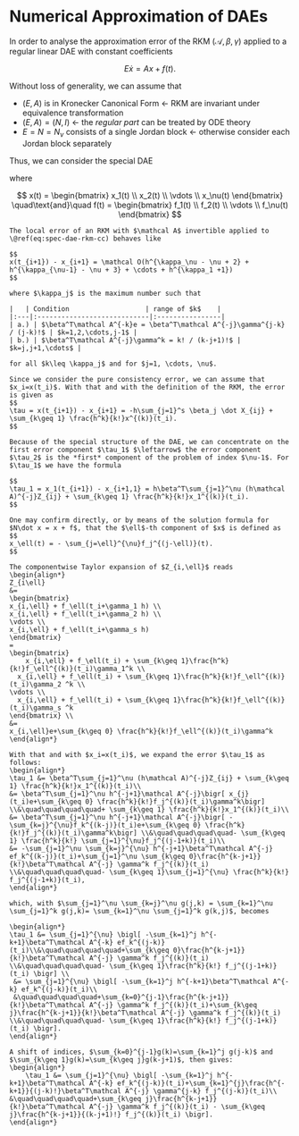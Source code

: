 # Numerical Approximation of DAEs

In order to analyse the approximation error of the RKM $(\mathcal A, \beta, \gamma)$ applied to a regular linear DAE with constant coefficients

$$
 E\dot x = Ax+f(t).
$$

Without loss of generality, we can assume that

 * $(E,A)$ is in Kronecker Canonical Form $\leftarrow$ RKM are invariant under equivalence transformation
 * $(E,A)=(N,I)$ $\leftarrow$ the *regular part* can be treated by ODE theory
 * $E=N=N_\nu$ consists of a single Jordan block $\leftarrow$ otherwise consider each Jordan block separately

Thus, we can consider the special DAE 

\begin{equation}
\begin{bmatrix}
0 & 1 &        &         &    \\
  & 0 & 1      &         &    \\
  &   & \ddots & \ddots  &    \\
  &   &        & 0       & 1  \\
  &   &        &         & 0 
\end{bmatrix}
\dot x = x + f(t),
(\#eq:spec-dae-rkm-cc)
\end{equation}

 where

 $$
 x(t) = \begin{bmatrix} x_1(t) \\ x_2(t) \\ \vdots \\ x_\nu(t) \end{bmatrix}
 \quad\text{and}\quad
 f(t) = \begin{bmatrix} f_1(t) \\ f_2(t) \\ \vdots \\ f_\nu(t) \end{bmatrix}
 $$

```theorem
The local error of an RKM with $\mathcal A$ invertible applied to \@ref(eq:spec-dae-rkm-cc) behaves like 

$$
x(t_{i+1}) - x_{i+1} = \mathcal O(h^{\kappa_\nu - \nu + 2} + h^{\kappa_{\nu-1} - \nu + 3} + \cdots + h^{\kappa_1 +1})
$$

where $\kappa_j$ is the maximum number such that 

|   | Condition                   | range of $k$    |
|:---|:----------------------------|:----------------|
| a.) |	$\beta^T\mathcal A^{-k}e = \beta^T\mathcal A^{-j}\gamma^{j-k} / (j-k)!$ | $k=1,2,\cdots,j-1$ |
| b.) | $\beta^T\mathcal A^{-j}\gamma^k = k! / (k-j+1)!$ | $k=j,j+1,\cdots$ |

for all $k\leq \kappa_j$ and for $j=1, \cdots, \nu$.

```

```proof
Since we consider the pure consistency error, we can assume that $x_i=x(t_i)$. With that and with the definition of the RKM, the error is given as
$$
\tau = x(t_{i+1}) - x_{i+1} = -h\sum_{j=1}^s \beta_j \dot X_{ij} + \sum_{k\geq 1} \frac{h^k}{k!}x^{(k)}(t_i).
$$

Because of the special structure of the DAE, we can concentrate on the first error component $\tau_1$ $\leftarrow$ the error component $\tau_2$ is the *first* component of the problem of index $\nu-1$. For $\tau_1$ we have the formula

$$
\tau_1 = x_1(t_{i+1}) - x_{i+1,1} = h\beta^T\sum_{j=1}^\nu (h\mathcal A)^{-j}Z_{ij} + \sum_{k\geq 1} \frac{h^k}{k!}x_1^{(k)}(t_i).
$$

One may confirm directly, or by means of the solution formula for $N\dot x = x + f$, that the $\ell$-th component of $x$ is defined as
$$
x_\ell(t) = - \sum_{j=\ell}^{\nu}f_j^{(j-\ell)}(t).
$$

The componentwise Taylor expansion of $Z_{i,\ell}$ reads
\begin{align*}
Z_{i\ell} 
&= 
\begin{bmatrix}
x_{i,\ell} + f_\ell(t_i+\gamma_1 h) \\
x_{i,\ell} + f_\ell(t_i+\gamma_2 h) \\
\vdots \\
x_{i,\ell} + f_\ell(t_i+\gamma_s h) 
\end{bmatrix}
=
\begin{bmatrix}
	x_{i,\ell} + f_\ell(t_i) + \sum_{k\geq 1}\frac{h^k}{k!}f_\ell^{(k)}(t_i)\gamma_1^k \\
  x_{i,\ell} + f_\ell(t_i) + \sum_{k\geq 1}\frac{h^k}{k!}f_\ell^{(k)}(t_i)\gamma_2 ^k \\
\vdots \\
  x_{i,\ell} + f_\ell(t_i) + \sum_{k\geq 1}\frac{h^k}{k!}f_\ell^{(k)}(t_i)\gamma_s ^k 
\end{bmatrix} \\
&=
x_{i,\ell}e+\sum_{k\geq 0} \frac{h^k}{k!}f_\ell^{(k)}(t_i)\gamma^k
\end{align*}

With that and with $x_i=x(t_i)$, we expand the error $\tau_1$ as follows:
\begin{align*}
\tau_1 &= \beta^T\sum_{j=1}^\nu (h\mathcal A)^{-j}Z_{ij} + \sum_{k\geq 1} \frac{h^k}{k!}x_1^{(k)}(t_i)\\
&= \beta^T\sum_{j=1}^\nu h^{-j+1}\mathcal A^{-j}\bigr[ x_{j}(t_i)e+\sum_{k\geq 0} \frac{h^k}{k!}f_j^{(k)}(t_i)\gamma^k\bigr] \\&\quad\quad\quad\quad+ \sum_{k\geq 1} \frac{h^k}{k!}x_1^{(k)}(t_i)\\
&= \beta^T\sum_{j=1}^\nu h^{-j+1}\mathcal A^{-j}\bigr[ -\sum_{k=j}^{\nu}f_k^{(k-j)}(t_i)e+\sum_{k\geq 0} \frac{h^k}{k!}f_j^{(k)}(t_i)\gamma^k\bigr] \\&\quad\quad\quad\quad- \sum_{k\geq 1} \frac{h^k}{k!} \sum_{j=1}^{\nu}f_j^{(j-1+k)}(t_i)\\
&= -\sum_{j=1}^\nu \sum_{k=j}^{\nu} h^{-j+1}\beta^T\mathcal A^{-j} ef_k^{(k-j)}(t_i)+\sum_{j=1}^\nu \sum_{k\geq 0}\frac{h^{k-j+1}}{k!}\beta^T\mathcal A^{-j} \gamma^k f_j^{(k)}(t_i) \\&\quad\quad\quad\quad- \sum_{k\geq 1}\sum_{j=1}^{\nu} \frac{h^k}{k!} f_j^{(j-1+k)}(t_i),
\end{align*}

which, with $\sum_{j=1}^\nu \sum_{k=j}^\nu g(j,k) = \sum_{k=1}^\nu \sum_{j=1}^k g(j,k)= \sum_{k=1}^\nu \sum_{j=1}^k g(k,j)$, becomes

\begin{align*}
\tau_1 &= \sum_{j=1}^{\nu} \bigl[ -\sum_{k=1}^j h^{-k+1}\beta^T\mathcal A^{-k} ef_k^{(j-k)}(t_i)\\&\quad\quad\quad\quad+\sum_{k\geq 0}\frac{h^{k-j+1}}{k!}\beta^T\mathcal A^{-j} \gamma^k f_j^{(k)}(t_i) \\&\quad\quad\quad\quad- \sum_{k\geq 1}\frac{h^k}{k!} f_j^{(j-1+k)}(t_i) \bigr] \\
 &= \sum_{j=1}^{\nu} \bigl[ -\sum_{k=1}^j h^{-k+1}\beta^T\mathcal A^{-k} ef_k^{(j-k)}(t_i)\\
 &\quad\quad\quad\quad+\sum_{k=0}^{j-1}\frac{h^{k-j+1}}{k!}\beta^T\mathcal A^{-j} \gamma^k f_j^{(k)}(t_i)+\sum_{k\geq j}\frac{h^{k-j+1}}{k!}\beta^T\mathcal A^{-j} \gamma^k f_j^{(k)}(t_i) \\&\quad\quad\quad\quad- \sum_{k\geq 1}\frac{h^k}{k!} f_j^{(j-1+k)}(t_i) \bigr].
\end{align*}

A shift of indices, $\sum_{k=0}^{j-1}g(k)=\sum_{k=1}^j g(j-k)$ and $\sum_{k\geq 1}g(k)=\sum_{k\geq j}g(k-j+1)$, then gives:
\begin{align*}
	\tau_1 &= \sum_{j=1}^{\nu} \bigl[ -\sum_{k=1}^j h^{-k+1}\beta^T\mathcal A^{-k} ef_k^{(j-k)}(t_i)+\sum_{k=1}^{j}\frac{h^{-k+1}}{(j-k)!}\beta^T\mathcal A^{-j} \gamma^{j-k} f_j^{(j-k)}(t_i)\\ &\quad\quad\quad\quad+\sum_{k\geq j}\frac{h^{k-j+1}}{k!}\beta^T\mathcal A^{-j} \gamma^k f_j^{(k)}(t_i) - \sum_{k\geq j}\frac{h^{k-j+1}}{(k-j+1)!} f_j^{(k)}(t_i) \bigr].
\end{align*}

```


